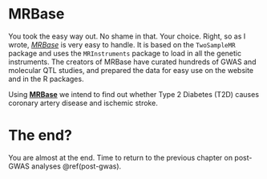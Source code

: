 # MRBase {#mr_mrbase}

You took the easy way out. No shame in that. Your choice. Right, so as I wrote, *[MRBase](http://www.mrbase.org/){target="blank"}* is very easy to handle. It is based on the `TwoSampleMR` package and uses the `MRInstruments` package to load in all the genetic instruments. The creators of MRBase have curated hundreds of GWAS and molecular QTL studies, and prepared the data for easy use on the website and in the R packages.

Using **[MRBase](http://www.mrbase.org/){target="blank"}** we intend to find out whether Type 2 Diabetes (T2D) causes coronary artery disease and ischemic stroke.

# The end?

You are almost at the end. Time to return to the previous chapter on post-GWAS analyses \@ref(post-gwas).



